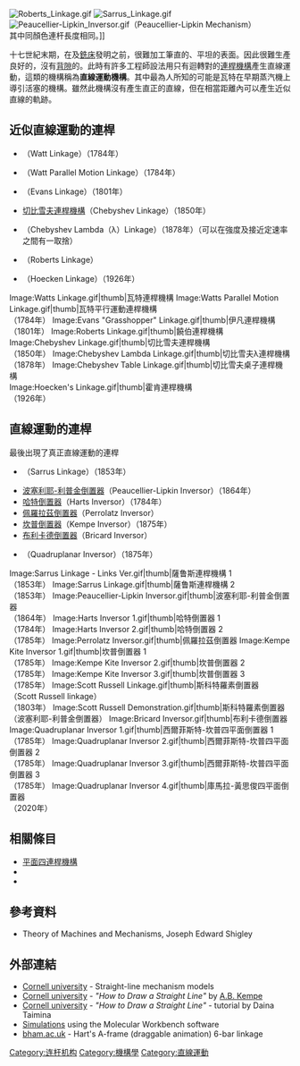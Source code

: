 [[Image:Roberts_Linkage.gif|thumb]]
[[Image:Sarrus_Linkage.gif|thumb]]
[[Image:Peaucellier-Lipkin_Inversor.gif|thumb]]（Peaucellier-Lipkin Mechanism）<br>其中同顏色連杆長度相同。]]

十七世紀末期，在{{le|鉋床|Planer (metalworking)}}及[[銑床|銑床]]發明之前，很難加工筆直的、平坦的表面。因此很難生產良好的，沒有[[背隙|背隙]]的{{le|稜柱對|Prismatic joint}}。此時有許多工程師設法用只有迴轉對的[[连杆机构|連桿機構]]產生直線運動，這類的機構稱為'''直線運動機構'''。其中最為人所知的可能是瓦特在早期蒸汽機上導引活塞的機構。雖然此機構沒有產生直正的直線，但在相當距離內可以產生近似直線的軌跡。

==近似直線運動的連桿==
<!--氏直線運動機構--> <!--連桿機構-->
*{{le|瓦特連桿機構|Watt's linkage}}（Watt Linkage）（1784年）
*{{le|瓦特平行運動連桿機構|Parallel motion linkage}}（Watt Parallel Motion Linkage）（1784年）
*{{le|伊凡連桿機構|Grasshopper beam engine}}（Evans Linkage）（1801年）
*[[切比雪夫連桿機構|切比雪夫連桿機構]]（Chebyshev Linkage）（1850年）
*{{le|切比雪夫λ連桿機構|Chebyshev lambda linkage}}（Chebyshev Lambda（λ）Linkage）（1878年）（可以在強度及接近定速率之間有一取捨）
*{{le|饒伯連桿機構|Roberts linkage}}（Roberts Linkage）
*{{le|霍肯連桿機構|Hoecken linkage}}（Hoecken Linkage）（1926年）
<gallery>
Image:Watts Linkage.gif|thumb|瓦特連桿機構
Image:Watts Parallel Motion Linkage.gif|thumb|瓦特平行運動連桿機構<br>（1784年）
Image:Evans "Grasshopper" Linkage.gif|thumb|伊凡連桿機構<br>（1801年）
Image:Roberts Linkage.gif|thumb|饒伯連桿機構<br>
Image:Chebyshev Linkage.gif|thumb|切比雪夫連桿機構<br>（1850年）
Image:Chebyshev Lambda Linkage.gif|thumb|切比雪夫λ連桿機構<br>（1878年）
Image:Chebyshev Table Linkage.gif|thumb|切比雪夫桌子連桿機構<br>
Image:Hoecken's Linkage.gif|thumb|霍肯連桿機構<br>（1926年）
</gallery>

==直線運動的連桿==

最後出現了真正直線運動的連桿
<!--連桿機構--> <!--倒置器-->
*{{le|薩鲁斯連桿機構|Sarrus linkage}}（Sarrus Linkage）（1853年）
*[[波塞利耶-利普金机械|波塞利耶-利普金倒置器]]（Peaucellier-Lipkin Inversor）（1864年）
*[[哈特倒置器|哈特倒置器]]（Harts Inversor）（1784年）
*[[佩羅拉茲倒置器|佩羅拉茲倒置器]]（Perrolatz Inversor）
*[[坎普倒置器|坎普倒置器]]（Kempe Inversor）（1875年）
*[[布利卡德倒置器|布利卡德倒置器]]（Bricard Inversor）
*{{le|四平面倒置器|Quadruplanar inversor}}（Quadruplanar Inversor）（1875年）
<gallery>
Image:Sarrus Linkage - Links Ver.gif|thumb|薩鲁斯連桿機構 1<br>（1853年）
Image:Sarrus Linkage.gif|thumb|薩鲁斯連桿機構 2<br>（1853年）
Image:Peaucellier-Lipkin Inversor.gif|thumb|波塞利耶-利普金倒置器<br>（1864年）
Image:Harts Inversor 1.gif|thumb|哈特倒置器 1<br>（1784年）
Image:Harts Inversor 2.gif|thumb|哈特倒置器 2<br>（1785年）
Image:Perrolatz Inversor.gif|thumb|佩羅拉茲倒置器
Image:Kempe Kite Inversor 1.gif|thumb|坎普倒置器 1<br>（1785年）
Image:Kempe Kite Inversor 2.gif|thumb|坎普倒置器 2<br>（1785年）
Image:Kempe Kite Inversor 3.gif|thumb|坎普倒置器 3<br>（1785年）
Image:Scott Russell Linkage.gif|thumb|斯科特羅素倒置器<br>（Scott Russell linkage）<br>（1803年）
Image:Scott Russell Demonstration.gif|thumb|斯科特羅素倒置器（波塞利耶-利普金倒置器）
Image:Bricard Inversor.gif|thumb|布利卡德倒置器
Image:Quadruplanar Inversor 1.gif|thumb|西爾菲斯特-坎普四平面倒置器 1<br>（1785年）
Image:Quadruplanar Inversor 2.gif|thumb|西爾菲斯特-坎普四平面倒置器 2<br>（1785年）
Image:Quadruplanar Inversor 3.gif|thumb|西爾菲斯特-坎普四平面倒置器 3<br>（1785年）
Image:Quadruplanar Inversor 4.gif|thumb|庫馬拉-黃思俊四平面倒置器<br>（2020年）
</gallery>

==相關條目==
*[[平面四杆机构|平面四連桿機構]]
*{{le|水平变幅起重机|Level luffing crane|平動旋臂式起重機}}
*{{le|刚性链致动器|Rigid chain actuator}}

==參考資料==
{{reflist}}
* Theory of Machines and Mechanisms, Joseph Edward Shigley

==外部連結==
*[http://kmoddl.library.cornell.edu/model.php?cat=S Cornell university] {{Wayback|url=http://kmoddl.library.cornell.edu/model.php?cat=S |date=20180418124629 }} - Straight-line mechanism models
*[http://kmoddl.library.cornell.edu/tutorials/04/ Cornell university] {{Wayback|url=http://kmoddl.library.cornell.edu/tutorials/04/ |date=20111201225836 }} - ''"How to Draw a Straight Line"'' by [[Alfred_Kempe|A.B. Kempe]]
*[http://kmoddl.library.cornell.edu/tutorials/04/ Cornell university] {{Wayback|url=http://kmoddl.library.cornell.edu/tutorials/04/ |date=20111201225836 }} - ''"How to Draw a Straight Line"'' - tutorial by Daina Taimina
*[http://mw.concord.org/modeler1.3/mirror/mechanics/peaucellier.html Simulations] {{Wayback|url=http://mw.concord.org/modeler1.3/mirror/mechanics/peaucellier.html |date=20110725190957 }} using the Molecular Workbench software
*[https://web.archive.org/web/20160712063400/http://web.mat.bham.ac.uk/C.J.Sangwin/howroundcom/straightline/Hart/Hart-A-frame.html bham.ac.uk] - Hart's A-frame (draggable animation) 6-bar linkage

[[Category:连杆机构|Category:连杆机构]]
[[Category:機構學|Category:機構學]]
[[Category:直線運動|Category:直線運動]]